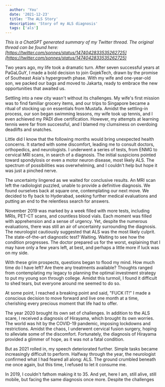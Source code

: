 ```yaml
---
  author: 'You'
  date: '2021-12-23'
  title: 'The ALS Story'
  description: 'Story of my ALS diagnosis'
  tags: ['als']
---
```



_This is a ChatGPT generated summary of my Twitter thread. The original thread can be found here: [https://twitter.com/sonnes/status/1474042833535262725](https://twitter.com/sonnes/status/1474042833535262725)_

Two years ago, my life took a dramatic turn. After seven successful years at PaGaLGuY, I made a bold decision to join GojekTech, drawn by the promise of Southeast Asia's hypergrowth phase. With my wife and one-year-old son, we packed our bags and moved to Jakarta, ready to embrace the new opportunities that awaited us.

Settling into a new city wasn't without its challenges. My wife's first mission was to find familiar grocery items, and our trips to Singapore became a ritual of stocking up on essentials from Mustafa. Amidst the settling-in process, our son began swimming lessons, my wife took up tennis, and I even achieved my PADI dive certification. However, my attempts at learning tennis were far from successful, and I blamed my clumsiness on overdoing deadlifts and snatches.

Little did I know that the following months would bring unexpected health concerns. It started with some discomfort, leading me to consult doctors, orthopedics, and neurologists. I underwent a series of tests, from ENMG to cervical MRI scans, in search of a diagnosis. The initial suspicions pointed toward spondylosis or even a motor neuron disease, most likely ALS. The spectrum of possibilities was overwhelming, and I couldn't help but hope it was just a pinched nerve.

The uncertainty lingered as we waited for conclusive results. An MRI scan left the radiologist puzzled, unable to provide a definitive diagnosis. We found ourselves back at square one, contemplating our next move. We decided to fly back to Hyderabad, seeking further medical evaluations and putting an end to the relentless search for answers.

November 2019 was marked by a week filled with more tests, including MRIs, PET-CT scans, and countless blood vials. Each moment was filled with apprehension and a sense of urgency. Yet, despite the numerous evaluations, there was still an air of uncertainty surrounding the diagnosis. The neurologist cautiously suggested that ALS was the most likely culprit. The state-of-the-art diagnostic test? Waiting. Waiting to see how the condition progresses. The doctor prepared us for the worst, explaining that I may have only a few years left, at best, and perhaps a little more if luck was on my side.

With these grim prospects, questions began to flood my mind. How much time do I have left? Are there any treatments available? Thoughts ranged from contemplating my legacy to planning the optimal investment strategy to put my young son through college. Amidst this turmoil, I found it difficult to shed tears, but everyone around me seemed to do so.

At some point, I reached a breaking point and said, "FUCK IT!" I made a conscious decision to move forward and live one month at a time, cherishing every precious moment that life had to offer.

The year 2020 brought its own set of challenges. In addition to the ALS scare, I received a diagnosis of Hirayama, which brought its own worries. The world was hit by the COVID-19 pandemic, imposing lockdowns and restrictions. Amidst the chaos, I underwent cervical fusion surgery, hoping to alleviate some of the discomfort. Fortunately, the diagnosis of Hirayama provided a glimmer of hope, as it was not a fatal condition.

But as 2021 rolled in, my speech deteriorated further. Simple tasks became increasingly difficult to perform. Halfway through the year, the neurologist confirmed what I had feared all along: ALS. The ground crumbled beneath me once again, but this time, I refused to let it consume me.

In 2019, I couldn't fathom making it to 35. And yet, here I am, still alive, still mobile, but facing the same diagnosis once more. Despite the challenges
